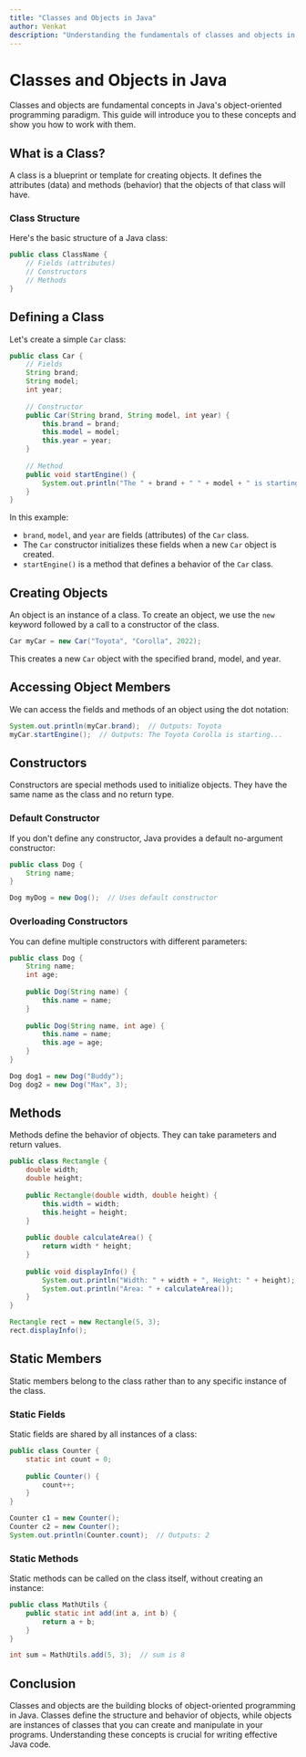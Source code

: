 ```yaml
---
title: "Classes and Objects in Java"
author: Venkat
description: "Understanding the fundamentals of classes and objects in Java"
---
```


# Classes and Objects in Java

Classes and objects are fundamental concepts in Java's object-oriented programming paradigm. This guide will introduce you to these concepts and show you how to work with them.

## What is a Class?

A class is a blueprint or template for creating objects. It defines the attributes (data) and methods (behavior) that the objects of that class will have.

### Class Structure

Here's the basic structure of a Java class:

```java
public class ClassName {
    // Fields (attributes)
    // Constructors
    // Methods
}
```

## Defining a Class

Let's create a simple `Car` class:

```java
public class Car {
    // Fields
    String brand;
    String model;
    int year;
    
    // Constructor
    public Car(String brand, String model, int year) {
        this.brand = brand;
        this.model = model;
        this.year = year;
    }
    
    // Method
    public void startEngine() {
        System.out.println("The " + brand + " " + model + " is starting...");
    }
}
```

In this example:
- `brand`, `model`, and `year` are fields (attributes) of the `Car` class.
- The `Car` constructor initializes these fields when a new `Car` object is created.
- `startEngine()` is a method that defines a behavior of the `Car` class.

## Creating Objects

An object is an instance of a class. To create an object, we use the `new` keyword followed by a call to a constructor of the class.

```java
Car myCar = new Car("Toyota", "Corolla", 2022);
```

This creates a new `Car` object with the specified brand, model, and year.

## Accessing Object Members

We can access the fields and methods of an object using the dot notation:

```java
System.out.println(myCar.brand);  // Outputs: Toyota
myCar.startEngine();  // Outputs: The Toyota Corolla is starting...
```

## Constructors

Constructors are special methods used to initialize objects. They have the same name as the class and no return type.

### Default Constructor

If you don't define any constructor, Java provides a default no-argument constructor:

```java
public class Dog {
    String name;
}

Dog myDog = new Dog();  // Uses default constructor
```

### Overloading Constructors

You can define multiple constructors with different parameters:

```java
public class Dog {
    String name;
    int age;
    
    public Dog(String name) {
        this.name = name;
    }
    
    public Dog(String name, int age) {
        this.name = name;
        this.age = age;
    }
}

Dog dog1 = new Dog("Buddy");
Dog dog2 = new Dog("Max", 3);
```

## Methods

Methods define the behavior of objects. They can take parameters and return values.

```java
public class Rectangle {
    double width;
    double height;
    
    public Rectangle(double width, double height) {
        this.width = width;
        this.height = height;
    }
    
    public double calculateArea() {
        return width * height;
    }
    
    public void displayInfo() {
        System.out.println("Width: " + width + ", Height: " + height);
        System.out.println("Area: " + calculateArea());
    }
}

Rectangle rect = new Rectangle(5, 3);
rect.displayInfo();
```

## Static Members

Static members belong to the class rather than to any specific instance of the class.

### Static Fields

Static fields are shared by all instances of a class:

```java
public class Counter {
    static int count = 0;
    
    public Counter() {
        count++;
    }
}

Counter c1 = new Counter();
Counter c2 = new Counter();
System.out.println(Counter.count);  // Outputs: 2
```

### Static Methods

Static methods can be called on the class itself, without creating an instance:

```java
public class MathUtils {
    public static int add(int a, int b) {
        return a + b;
    }
}

int sum = MathUtils.add(5, 3);  // sum is 8
```

## Conclusion

Classes and objects are the building blocks of object-oriented programming in Java. Classes define the structure and behavior of objects, while objects are instances of classes that you can create and manipulate in your programs. Understanding these concepts is crucial for writing effective Java code.

